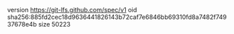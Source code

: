 version https://git-lfs.github.com/spec/v1
oid sha256:885fd2cec18d9636441826143b72caf7e6846bb69310fd8a7482f74937678e4b
size 50223
